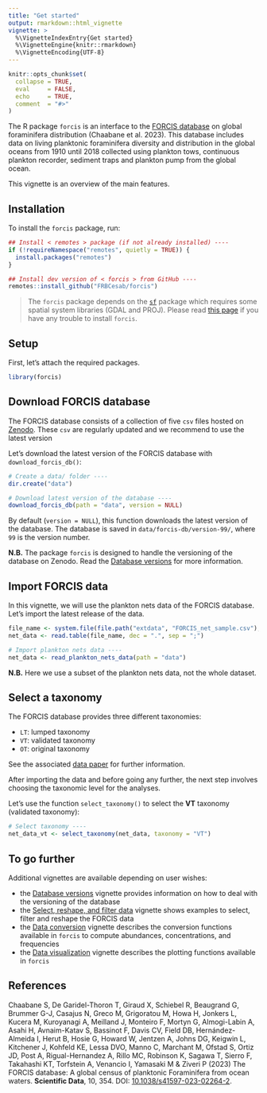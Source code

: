 ```yaml
---
title: "Get started"
output: rmarkdown::html_vignette
vignette: >
  %\VignetteIndexEntry{Get started}
  %\VignetteEngine{knitr::rmarkdown}
  %\VignetteEncoding{UTF-8}
---
```


```r
knitr::opts_chunk$set(
  collapse = TRUE,
  eval     = FALSE,
  echo     = TRUE,
  comment  = "#>"
)
```


The R package `forcis` is an interface to the [FORCIS database](https://zenodo.org/doi/10.5281/zenodo.7390791) on global foraminifera distribution (Chaabane et al. 2023). This database includes data on living planktonic foraminifera diversity and distribution in the global oceans from 1910 until 2018 collected using plankton tows, continuous plankton recorder, sediment traps and plankton pump from the global ocean.

This vignette is an overview of the main features.



## Installation

To install the `forcis` package, run:

```r
## Install < remotes > package (if not already installed) ----
if (!requireNamespace("remotes", quietly = TRUE)) {
  install.packages("remotes")
}

## Install dev version of < forcis > from GitHub ----
remotes::install_github("FRBCesab/forcis")
```

> The `forcis` package depends on the [`sf`](https://r-spatial.github.io/sf/) package which requires some spatial system libraries (GDAL and PROJ). Please read [this page](https://github.com/r-spatial/sf?tab=readme-ov-file#installing) if you have any trouble to install `forcis`.



## Setup

First, let's attach the required packages.

```r
library(forcis)
```



## Download FORCIS database

The FORCIS database consists of a collection of five `csv` files hosted on [Zenodo](https://zenodo.org/doi/10.5281/zenodo.7390791). These `csv` are regularly updated and we recommend to use the latest version

Let's download the latest version of the FORCIS database with `download_forcis_db()`:

```r
# Create a data/ folder ----
dir.create("data")

# Download latest version of the database ----
download_forcis_db(path = "data", version = NULL)
```

By default (`version = NULL`), this function downloads the latest version of the database. The database is saved in `data/forcis-db/version-99/`, where `99` is the version number.

**N.B.** The package `forcis` is designed to handle the versioning of the database on Zenodo. Read the [Database versions](https://frbcesab.github.io/forcis/articles/database-versions.html) for more information.





## Import FORCIS data

In this vignette, we will use the plankton nets data of the FORCIS database. Let's import the latest release of the data.

```r
file_name <- system.file(file.path("extdata", "FORCIS_net_sample.csv"), package = "forcis")
net_data <- read.table(file_name, dec = ".", sep = ";")
```

```r
# Import plankton nets data ----
net_data <- read_plankton_nets_data(path = "data")
```

**N.B.** Here we use a subset of the plankton nets data, not the whole dataset.



## Select a taxonomy

The FORCIS database provides three different taxonomies: 

- `LT`: lumped taxonomy
- `VT`: validated taxonomy
- `OT`: original taxonomy

See the associated [data paper](https://doi.org/10.1038/s41597-023-02264-2) for further information.

After importing the data and before going any further, the next step involves choosing the taxonomic level for the analyses.

Let's use the function `select_taxonomy()` to select the **VT** taxonomy (validated taxonomy):

```r
# Select taxonomy ----
net_data_vt <- select_taxonomy(net_data, taxonomy = "VT")
```


## To go further

Additional vignettes are available depending on user wishes:

- the [Database versions](https://frbcesab.github.io/forcis/articles/database-versions.html) vignette provides information on how to deal with the versioning of the database
- the [Select, reshape, and filter data](https://frbcesab.github.io/forcis/articles/select-and-filter-data.html) vignette shows examples to select, filter and reshape the FORCIS data
- the [Data conversion](https://frbcesab.github.io/forcis/articles/data-conversion.html) vignette describes the conversion functions available in `forcis` to compute abundances, concentrations, and frequencies
- the [Data visualization](https://frbcesab.github.io/forcis/articles/data-visualization.html) vignette describes the plotting functions available in `forcis`


## References

Chaabane S, De Garidel-Thoron T, Giraud X, Schiebel R, Beaugrand G, Brummer G-J, Casajus N, Greco M, Grigoratou M, Howa H, Jonkers L, Kucera M, Kuroyanagi A, Meilland J, Monteiro F, Mortyn G, Almogi-Labin A, Asahi H, Avnaim-Katav S, Bassinot F, Davis CV, Field DB, Hernández-Almeida I, Herut B, Hosie G, Howard W, Jentzen A, Johns DG, Keigwin L, Kitchener J, Kohfeld KE, Lessa DVO, Manno C, Marchant M, Ofstad S, Ortiz JD, Post A, Rigual-Hernandez A, Rillo MC, Robinson K, Sagawa T, Sierro F, Takahashi KT, Torfstein A, Venancio I, Yamasaki M & Ziveri P (2023) The FORCIS database: A global census of planktonic Foraminifera from ocean waters. **Scientific Data**, 10, 354.
DOI: [10.1038/s41597-023-02264-2](https://doi.org/10.1038/s41597-023-02264-2). 

